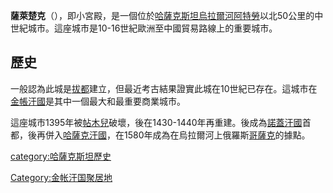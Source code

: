 {{unreferenced|time=2015-02-12T01:27:25+00:00}}
'''薩萊楚克'''（{{lang-kk|Сарай-Жүк}}），即小宮殿，是一個位於[[哈薩克斯坦|哈薩克斯坦]][[烏拉爾河|烏拉爾河]][[阿特勞|阿特勞]]以北50公里的中世紀城市。這座城市是10-16世紀歐洲至中國貿易路線上的重要城市。

==歷史==
一般認為此城是[[拔都|拔都]]建立，但最近考古結果證實此城在10世紀已存在。這城市在[[金帳汗國|金帳汗國]]是其中一個最大和最重要商業城市。

這座城市1395年被[[帖木兒|帖木兒]]破壞，後在1430-1440年再重建。後成為[[諾蓋汗國|諾蓋汗國]]首都，後再併入[[哈薩克汗國|哈薩克汗國]]，在1580年成為在烏拉爾河上俄羅斯[[哥薩克|哥薩克]]的據點。

[[Category:金帐汗国聚居地|Category:金帐汗国聚居地]]
[[category:哈薩克斯坦歷史|category:哈薩克斯坦歷史]]